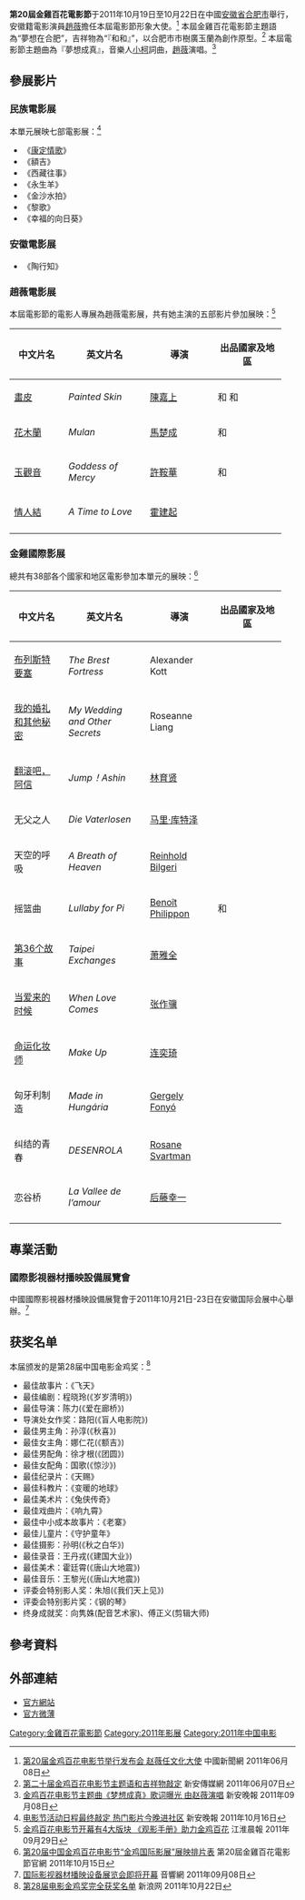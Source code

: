 '''第20屆金雞百花電影節'''于2011年10月19日至10月22日在中國[[安徽省|安徽省]][[合肥市|合肥市]]舉行，安徽籍電影演員[[趙薇|趙薇]]擔任本屆電影節形象大使。<ref>[http://ent.163.com/11/0608/07/760S0SAV000300B1.html 第20届金鸡百花电影节举行发布会 赵薇任文化大使] {{Wayback|url=http://ent.163.com/11/0608/07/760S0SAV000300B1.html |date=20110612041631 }}中國新聞網 2011年06月08日</ref> 本屆金雞百花電影節主題語為“夢想在合肥”，吉祥物為“『和和』”，以合肥市市樹廣玉蘭為創作原型。<ref>[http://www.mediaxinan.com/snxw/content/2011-06/07/content_928931.htm 第二十届金鸡百花电影节主题语和吉祥物敲定] {{webarchive|url=https://web.archive.org/web/20110829104456/http://www.mediaxinan.com/snxw/content/2011-06/07/content_928931.htm |date=2011-08-29 }}新安傳媒網 2011年06月07日</ref> 本屆電影節主題曲為『夢想成真』，音樂人[[小柯|小柯]]詞曲，[[趙薇|趙薇]]演唱。<ref>[http://365jia.cn/news/2011-09-08/01DCBB628F56C0D3.html 金鸡百花电影节主题曲《梦想成真》歌词曝光 由赵薇演唱] {{webarchive|url=https://web.archive.org/web/20111024032050/http://365jia.cn/news/2011-09-08/01DCBB628F56C0D3.html |date=2011-10-24 }}新安晚報 2011年09月08日</ref>

== 參展影片 ==
=== 民族電影展 ===
本單元展映七部電影展：<ref>[http://ah.anhuinews.com/system/2011/10/16/004491970.shtml 电影节活动日程最终敲定 热门影片今晚进社区] {{Wayback|url=http://ah.anhuinews.com/system/2011/10/16/004491970.shtml |date=20111021085842 }}新安晚報 2011年10月16日</ref>
* 《[[康定情歌|康定情歌]]》
* 《額吉》
* 《西藏往事》
* 《永生羊》
* 《金沙水拍》
* 《黎歌》
* 《幸福的向日葵》


=== 安徽電影展 ===
*《陶行知》

=== 趙薇電影展 ===
本屆電影節的電影人專展為趙薇電影展，共有她主演的五部影片參加展映：<ref>[http://365jia.cn/news/2011-09-29/59A753C4BA293DA2.html 金鸡百花电影节开幕有4大版块 《观影手册》助力金鸡百花] {{Wayback|url=http://365jia.cn/news/2011-09-29/59A753C4BA293DA2.html |date=20160304193335 }}江淮晨報 2011年09月29日</ref>
{| class="sortable wikitable" width="95%" cellpadding="5"
|-
!width="20%"| 中文片名
!width="30%"| 英文片名
!width="25%"| 導演
!width="25%"| 出品國家及地區
|-
|[[畫皮_(2008年電影)|畫皮]] || ''Painted Skin'' || [[陳嘉上|陳嘉上]] || {{flagcountry|PRC}} 和 {{flagcountry|Hong Kong}} 和 {{flagcountry|Singapore}}
|-
|[[花木蘭_(2009年電影)|花木蘭]] || ''Mulan'' || [[馬楚成|馬楚成]] || {{flagcountry|PRC}} 和 {{flagcountry|Hong Kong}}
|-
|[[玉觀音_(電影)|玉觀音]] || ''Goddess of Mercy'' || [[許鞍華|許鞍華]] || {{flagcountry|PRC}} 和 {{flagcountry|Hong Kong}}
|-
|[[情人結|情人結]] || ''A Time to Love'' || [[霍建起|霍建起]] || {{flagcountry|PRC}}
|-
|}

=== 金雞國際影展 ===
總共有38部各个國家和地区電影參加本單元的展映：<ref>[http://www.jinjibaihua.cn/folder1/folder2/2011/10/2011-10-151097.html 第20届中国金鸡百花电影节“金鸡国际影展”展映排片表] {{webarchive|url=https://web.archive.org/web/20111020070858/http://www.jinjibaihua.cn/folder1/folder2/2011/10/2011-10-151097.html |date=2011-10-20 }}第20屆金雞百花電影節官網 2011年10月15日</ref>

{| class="sortable wikitable" width="95%" cellpadding="5"
|-
!width="20%"| 中文片名
!width="30%"| 英文片名
!width="25%"| 導演
!width="25%"| 出品國家及地區
|-
|[[布列斯特要塞|布列斯特要塞]] || ''The Brest Fortress'' || Alexander Kott || {{flagcountry|Russia}} 
|-
|[[我的婚礼和其他秘密|我的婚礼和其他秘密]] || ''My Wedding and Other Secrets'' || Roseanne Liang  || {{flagcountry|New Zealand}}
|-
|[[翻滚吧，阿信|翻滚吧，阿信]] || ''Jump！Ashin'' || [[林育贤|林育贤]] || {{flagcountry|TWN}}
|-
|无父之人 || ''Die Vaterlosen'' || [[马里·库特泽|马里·库特泽]] || {{flagcountry|Austria}}
|-
|天空的呼吸 || ''A Breath of Heaven'' || [[Reinhold_Bilgeri|Reinhold Bilgeri]] || {{flagcountry|Austria}}
|-
|摇篮曲 || ''Lullaby for Pi'' || [[Benoît_Philippon|Benoît Philippon]] || {{flagcountry|France}}和{{flagcountry|Canada}}
|-
|[[第36个故事|第36个故事]] || ''Taipei Exchanges'' || [[萧雅全|萧雅全]] || {{flagcountry|TWN}}
|-
|[[当爱来的时候|当爱来的时候]] || ''When Love Comes'' || [[张作骥|张作骥]] || {{flagcountry|TWN}}
|-
|[[命运化妆师|命运化妆师]] || ''Make Up'' || [[连奕琦|连奕琦]] || {{flagcountry|TWN}}
|-
|匈牙利制造 || ''Made in Hungária'' || [[Gergely_Fonyó|Gergely Fonyó]] || {{flagcountry|Hungary}}
|-
|纠结的青春 || ''DESENROLA'' || [[Rosane_Svartman|Rosane Svartman]] || {{flagcountry|Brazil}}
|-
|恋谷桥 || ''La Vallee de l’amour'' || [[后藤幸一|后藤幸一]] || {{flagcountry|Japan}}
|-
|}

== 專業活動 ==
=== 國際影視器材播映設備展覽會 ===
中國國際影視器材播映設備展覽會于2011年10月21日-23日在安徽国际会展中心舉辦。<ref>[http://www.audio160.com/news/2011/9/2011_10_13755.htm 国际影视器材播映设备展览会即将开幕] {{Wayback|url=http://www.audio160.com/news/2011/9/2011_10_13755.htm |date=20160304102643 }}音響網 2011年09月08日</ref>

== 获奖名单 ==
本届颁发的是第28届中国电影金鸡奖：<ref>[http://ent.sina.com.cn/m/2011-10-22/16063457613.shtml 第28届电影金鸡奖完全获奖名单] {{Wayback|url=http://ent.sina.com.cn/m/2011-10-22/16063457613.shtml |date=20200914174153 }}新浪网 2011年10月22日</ref>
*最佳故事片：《飞天》
*最佳编剧：程晓玲(《岁岁清明》) 
*最佳导演：陈力(《爱在廊桥》) 
*导演处女作奖：路阳(《盲人电影院》) 
*最佳男主角：孙淳(《秋喜》) 
*最佳女主角：娜仁花(《额吉》)  
*最佳男配角：徐才根(《团圆》)  
*最佳女配角：国歌(《惊沙》) 
*最佳纪录片：《天赐》  
*最佳科教片：《变暖的地球》 
*最佳美术片：《兔侠传奇》 
*最佳戏曲片：《响九霄》 
*最佳中小成本故事片：《老寨》  
*最佳儿童片：《守护童年》 
*最佳摄影：孙明(《秋之白华》) 
*最佳录音：王丹戎(《建国大业》) 
*最佳美术：霍廷霄(《唐山大地震》)
*最佳音乐：王黎光(《唐山大地震》) 
*评委会特别影人奖：朱旭(《我们天上见》)  
*评委会特别影片奖：《钢的琴》  
*终身成就奖：向隽姝(配音艺术家)、傅正义(剪辑大师)

== 參考資料 ==
{{reflist}}

== 外部連結 ==
*[https://web.archive.org/web/20131029193400/http://jjbh.hfbtv.com/ 官方網站]
*[http://weibo.com/n/%E7%AC%AC20%E5%B1%8A%E9%87%91%E9%B8%A1%E7%99%BE%E8%8A%B1%E7%94%B5%E5%BD%B1%E8%8A%82 官方微薄]

{{金鸡百花电影节}}

[[Category:金雞百花電影節|Category:金雞百花電影節]]
[[Category:2011年影展|Category:2011年影展]]
[[Category:2011年中国电影|Category:2011年中国电影]]